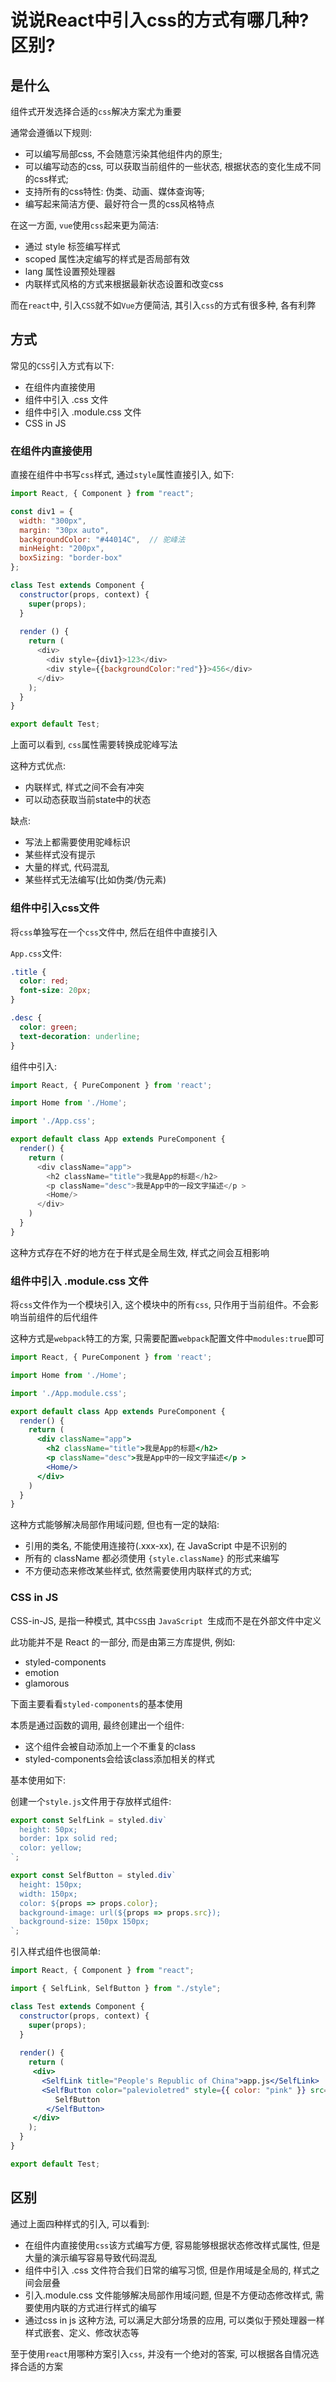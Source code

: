 # 说说React中引入css的方式有哪几种?区别?

## 是什么

组件式开发选择合适的`css`解决方案尤为重要

通常会遵循以下规则: 

- 可以编写局部css, 不会随意污染其他组件内的原生; 
- 可以编写动态的css, 可以获取当前组件的一些状态, 根据状态的变化生成不同的css样式; 
- 支持所有的css特性: 伪类、动画、媒体查询等; 
- 编写起来简洁方便、最好符合一贯的css风格特点

在这一方面, `vue`使用`css`起来更为简洁: 

- 通过 style 标签编写样式
- scoped 属性决定编写的样式是否局部有效
- lang 属性设置预处理器
- 内联样式风格的方式来根据最新状态设置和改变css

而在`react`中, 引入`CSS`就不如`Vue`方便简洁, 其引入`css`的方式有很多种, 各有利弊

## 方式

常见的`CSS`引入方式有以下: 

- 在组件内直接使用
- 组件中引入 .css 文件
- 组件中引入 .module.css 文件
- CSS in JS

### 在组件内直接使用

直接在组件中书写`css`样式, 通过`style`属性直接引入, 如下: 

```js
import React, { Component } from "react";

const div1 = {
  width: "300px",
  margin: "30px auto",
  backgroundColor: "#44014C",  // 驼峰法
  minHeight: "200px",
  boxSizing: "border-box"
};

class Test extends Component {
  constructor(props, context) {
    super(props);
  }
 
  render () {
    return (
      <div>
        <div style={div1}>123</div>
        <div style={{backgroundColor:"red"}}>456</div>
      </div>
    );
  }
}

export default Test;
```

上面可以看到, `css`属性需要转换成驼峰写法

这种方式优点: 

- 内联样式, 样式之间不会有冲突
- 可以动态获取当前state中的状态

缺点: 

- 写法上都需要使用驼峰标识
- 某些样式没有提示
- 大量的样式, 代码混乱
- 某些样式无法编写(比如伪类/伪元素)

### 组件中引入css文件

将`css`单独写在一个`css`文件中, 然后在组件中直接引入

`App.css`文件: 

```css
.title {
  color: red;
  font-size: 20px;
}

.desc {
  color: green;
  text-decoration: underline;
}
```

组件中引入: 

```js
import React, { PureComponent } from 'react';

import Home from './Home';

import './App.css';

export default class App extends PureComponent {
  render() {
    return (
      <div className="app">
        <h2 className="title">我是App的标题</h2>
        <p className="desc">我是App中的一段文字描述</p >
        <Home/>
      </div>
    )
  }
}
```

这种方式存在不好的地方在于样式是全局生效, 样式之间会互相影响

### 组件中引入 .module.css 文件

将`css`文件作为一个模块引入, 这个模块中的所有`css`, 只作用于当前组件。不会影响当前组件的后代组件

这种方式是`webpack`特工的方案, 只需要配置`webpack`配置文件中`modules:true`即可

```jsx
import React, { PureComponent } from 'react';

import Home from './Home';

import './App.module.css';

export default class App extends PureComponent {
  render() {
    return (
      <div className="app">
        <h2 className="title">我是App的标题</h2>
        <p className="desc">我是App中的一段文字描述</p >
        <Home/>
      </div>
    )
  }
}
```

这种方式能够解决局部作用域问题, 但也有一定的缺陷: 

- 引用的类名, 不能使用连接符(.xxx-xx), 在 JavaScript 中是不识别的
- 所有的 className 都必须使用 `{style.className}` 的形式来编写
- 不方便动态来修改某些样式, 依然需要使用内联样式的方式; 

### CSS in JS

CSS-in-JS,  是指一种模式, 其中` CSS `由 `JavaScript `生成而不是在外部文件中定义

此功能并不是 React 的一部分, 而是由第三方库提供, 例如: 

- styled-components
- emotion
- glamorous

下面主要看看`styled-components`的基本使用

本质是通过函数的调用, 最终创建出一个组件: 

- 这个组件会被自动添加上一个不重复的class
- styled-components会给该class添加相关的样式

基本使用如下: 

创建一个`style.js`文件用于存放样式组件: 

```js
export const SelfLink = styled.div`
  height: 50px;
  border: 1px solid red;
  color: yellow;
`;

export const SelfButton = styled.div`
  height: 150px;
  width: 150px;
  color: ${props => props.color};
  background-image: url(${props => props.src});
  background-size: 150px 150px;
`;
```

引入样式组件也很简单: 

```jsx
import React, { Component } from "react";

import { SelfLink, SelfButton } from "./style";

class Test extends Component {
  constructor(props, context) {
    super(props);
  }  
 
  render() {
    return (
     <div>
       <SelfLink title="People's Republic of China">app.js</SelfLink>
       <SelfButton color="palevioletred" style={{ color: "pink" }} src={fist}>
          SelfButton
        </SelfButton>
     </div>
    );
  }
}

export default Test;
```

## 区别

通过上面四种样式的引入, 可以看到: 

- 在组件内直接使用`css`该方式编写方便, 容易能够根据状态修改样式属性, 但是大量的演示编写容易导致代码混乱
- 组件中引入 .css 文件符合我们日常的编写习惯, 但是作用域是全局的, 样式之间会层叠
- 引入.module.css 文件能够解决局部作用域问题, 但是不方便动态修改样式, 需要使用内联的方式进行样式的编写
- 通过css in js 这种方法, 可以满足大部分场景的应用, 可以类似于预处理器一样样式嵌套、定义、修改状态等

至于使用`react`用哪种方案引入`css`, 并没有一个绝对的答案, 可以根据各自情况选择合适的方案
